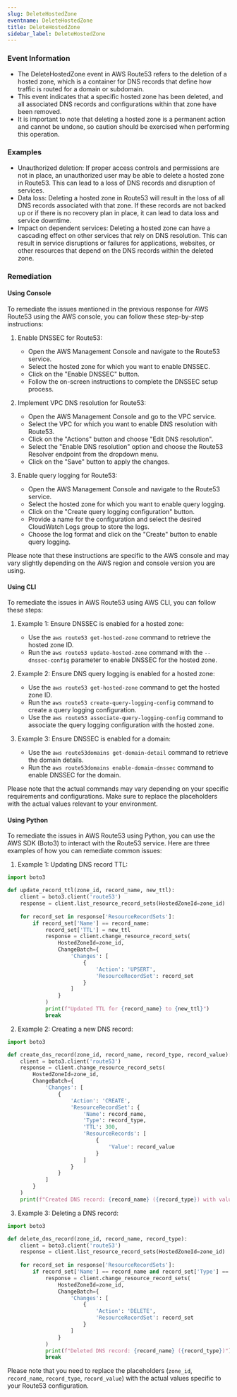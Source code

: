 ```yaml
--- 
slug: DeleteHostedZone
eventname: DeleteHostedZone
title: DeleteHostedZone
sidebar_label: DeleteHostedZone
---
```

                       
### Event Information

- The DeleteHostedZone event in AWS Route53 refers to the deletion of a hosted zone, which is a container for DNS records that define how traffic is routed for a domain or subdomain.
- This event indicates that a specific hosted zone has been deleted, and all associated DNS records and configurations within that zone have been removed.
- It is important to note that deleting a hosted zone is a permanent action and cannot be undone, so caution should be exercised when performing this operation.


### Examples

- Unauthorized deletion: If proper access controls and permissions are not in place, an unauthorized user may be able to delete a hosted zone in Route53. This can lead to a loss of DNS records and disruption of services.
- Data loss: Deleting a hosted zone in Route53 will result in the loss of all DNS records associated with that zone. If these records are not backed up or if there is no recovery plan in place, it can lead to data loss and service downtime.
- Impact on dependent services: Deleting a hosted zone can have a cascading effect on other services that rely on DNS resolution. This can result in service disruptions or failures for applications, websites, or other resources that depend on the DNS records within the deleted zone.

### Remediation

#### Using Console

To remediate the issues mentioned in the previous response for AWS Route53 using the AWS console, you can follow these step-by-step instructions:

1. Enable DNSSEC for Route53:
   - Open the AWS Management Console and navigate to the Route53 service.
   - Select the hosted zone for which you want to enable DNSSEC.
   - Click on the "Enable DNSSEC" button.
   - Follow the on-screen instructions to complete the DNSSEC setup process.

2. Implement VPC DNS resolution for Route53:
   - Open the AWS Management Console and go to the VPC service.
   - Select the VPC for which you want to enable DNS resolution with Route53.
   - Click on the "Actions" button and choose "Edit DNS resolution".
   - Select the "Enable DNS resolution" option and choose the Route53 Resolver endpoint from the dropdown menu.
   - Click on the "Save" button to apply the changes.

3. Enable query logging for Route53:
   - Open the AWS Management Console and navigate to the Route53 service.
   - Select the hosted zone for which you want to enable query logging.
   - Click on the "Create query logging configuration" button.
   - Provide a name for the configuration and select the desired CloudWatch Logs group to store the logs.
   - Choose the log format and click on the "Create" button to enable query logging.

Please note that these instructions are specific to the AWS console and may vary slightly depending on the AWS region and console version you are using.

#### Using CLI

To remediate the issues in AWS Route53 using AWS CLI, you can follow these steps:

1. Example 1: Ensure DNSSEC is enabled for a hosted zone:
   - Use the `aws route53 get-hosted-zone` command to retrieve the hosted zone ID.
   - Run the `aws route53 update-hosted-zone` command with the `--dnssec-config` parameter to enable DNSSEC for the hosted zone.

2. Example 2: Ensure DNS query logging is enabled for a hosted zone:
   - Use the `aws route53 get-hosted-zone` command to get the hosted zone ID.
   - Run the `aws route53 create-query-logging-config` command to create a query logging configuration.
   - Use the `aws route53 associate-query-logging-config` command to associate the query logging configuration with the hosted zone.

3. Example 3: Ensure DNSSEC is enabled for a domain:
   - Use the `aws route53domains get-domain-detail` command to retrieve the domain details.
   - Run the `aws route53domains enable-domain-dnssec` command to enable DNSSEC for the domain.

Please note that the actual commands may vary depending on your specific requirements and configurations. Make sure to replace the placeholders with the actual values relevant to your environment.

#### Using Python

To remediate the issues in AWS Route53 using Python, you can use the AWS SDK (Boto3) to interact with the Route53 service. Here are three examples of how you can remediate common issues:

1. Example 1: Updating DNS record TTL:
```python
import boto3

def update_record_ttl(zone_id, record_name, new_ttl):
    client = boto3.client('route53')
    response = client.list_resource_record_sets(HostedZoneId=zone_id)
    
    for record_set in response['ResourceRecordSets']:
        if record_set['Name'] == record_name:
            record_set['TTL'] = new_ttl
            response = client.change_resource_record_sets(
                HostedZoneId=zone_id,
                ChangeBatch={
                    'Changes': [
                        {
                            'Action': 'UPSERT',
                            'ResourceRecordSet': record_set
                        }
                    ]
                }
            )
            print(f"Updated TTL for {record_name} to {new_ttl}")
            break
```

2. Example 2: Creating a new DNS record:
```python
import boto3

def create_dns_record(zone_id, record_name, record_type, record_value):
    client = boto3.client('route53')
    response = client.change_resource_record_sets(
        HostedZoneId=zone_id,
        ChangeBatch={
            'Changes': [
                {
                    'Action': 'CREATE',
                    'ResourceRecordSet': {
                        'Name': record_name,
                        'Type': record_type,
                        'TTL': 300,
                        'ResourceRecords': [
                            {
                                'Value': record_value
                            }
                        ]
                    }
                }
            ]
        }
    )
    print(f"Created DNS record: {record_name} ({record_type}) with value {record_value}")
```

3. Example 3: Deleting a DNS record:
```python
import boto3

def delete_dns_record(zone_id, record_name, record_type):
    client = boto3.client('route53')
    response = client.list_resource_record_sets(HostedZoneId=zone_id)
    
    for record_set in response['ResourceRecordSets']:
        if record_set['Name'] == record_name and record_set['Type'] == record_type:
            response = client.change_resource_record_sets(
                HostedZoneId=zone_id,
                ChangeBatch={
                    'Changes': [
                        {
                            'Action': 'DELETE',
                            'ResourceRecordSet': record_set
                        }
                    ]
                }
            )
            print(f"Deleted DNS record: {record_name} ({record_type})")
            break
```

Please note that you need to replace the placeholders (`zone_id`, `record_name`, `record_type`, `record_value`) with the actual values specific to your Route53 configuration.


 